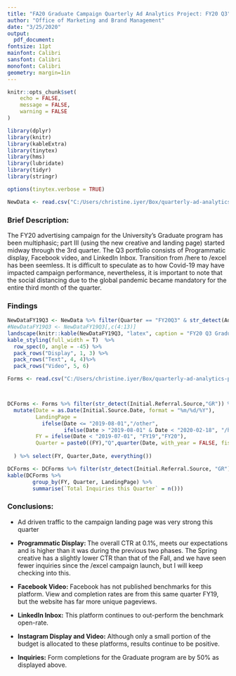 ```yaml
---
title: "FA20 Graduate Campaign Quarterly Ad Analytics Project: FY20 Q3"
author: "Office of Marketing and Brand Management"
date: "3/25/2020"
output:
  pdf_document:
fontsize: 11pt
mainfont: Calibri
sansfont: Calibri
monofont: Calibri
geometry: margin=1in
---
```





```r
knitr::opts_chunk$set(
	echo = FALSE,
	message = FALSE,
	warning = FALSE
)
```

```r
library(dplyr)
library(knitr)
library(kableExtra)
library(tinytex)
library(hms)
library(lubridate)
library(tidyr)
library(stringr)
```


```r
options(tinytex.verbose = TRUE)
```


```r
NewData <- read.csv("C:/Users/christine.iyer/Box/quarterly-ad-analytics-projects/FlowchartGrad.csv", header = T, stringsAsFactors = F)
```




### Brief Description:

The FY20 advertising campaign for the University's Graduate program has been multiphasic; part III (using the new creative and landing page) started midway through the 3rd quarter. The Q3 portfolio consists of Programmatic display, Facebook video, and LinkedIn Inbox. Transition from /here to /excel has been seemless. It is difficult to speculate as to how Covid-19 may have impacted campaign performance, nevertheless, it is important to note that the social distancing due to the global pandemic became mandatory for the entire third month of the quarter. 


### Findings


```r
NewDataFY19Q3 <- NewData %>% filter(Quarter == "FY20Q3" & str_detect(AdSet, "GR_ALL")) %>%  separate(Vendor, c("Vendor", "Medium")) %>% select(Medium, Vendor, Quarter, Impressions:End_Date) %>% arrange(Medium, Vendor)
#NewDataFY19Q3 <- NewDataFY19Q3[,c(4:13)]
landscape(knitr::kable(NewDataFY19Q3, "latex", caption = "FY20 Q3 Graduate Campaign Targeting All Audiences", booktabs = T))%>%
kable_styling(full_width = T)  %>%
  row_spec(0, angle = -45) %>%
  pack_rows("Display", 1, 3) %>%
  pack_rows("Text", 4, 4)%>%
  pack_rows("Video", 5, 6)
```

```r
Forms <- read.csv("C:/Users/christine.iyer/Box/quarterly-ad-analytics-projects/ThankYouFormCompletions.csv", header = T, stringsAsFactors = F)



DCForms <- Forms %>% filter(str_detect(Initial.Referral.Source,"GR")) %>% 
  mutate(Date = as.Date(Initial.Source.Date, format = "%m/%d/%Y"),
         LandingPage = 
           ifelse(Date <= "2019-08-01","/other",
                  ifelse(Date > "2019-08-01" & Date < "2020-02-18", "/here", "/excel")),
         FY = ifelse(Date < "2019-07-01", "FY19","FY20"), 
         Quarter = paste0((FY),"Q",quarter(Date, with_year = FALSE, fiscal_start = 7))
    
  ) %>% select(FY, Quarter,Date, everything())

DCForms <- DCForms %>% filter(str_detect(Initial.Referral.Source, "GR"), str_detect(Quarter, "3"))
kable(DCForms %>%  
        group_by(FY, Quarter, LandingPage) %>% 
        summarise(`Total Inquiries this Quarter` = n()))
```

### Conclusions:

* Ad driven traffic to the campaign landing page was very strong this quarter 

* __Programmatic Display: __ The overall CTR at  0.1%, meets our expectations and is higher than it was during the previous two phases. The Spring creative has a slightly lower CTR than that of the Fall, and we have seen fewer inquiries since the /excel campaign launch, but I will keep checking into this.

* __Facebook Video:__ Facebook has not published benchmarks for this platform. View and completion rates are \textcolor{red}{slightly down} from this same quarter FY19, but the website has far more unique pageviews.

* __LinkedIn Inbox:__ This platform continues to out-perform the benchmark open-rate.

* __Instagram Display and Video:__ Although only a small portion of the budget is allocated to these platforms, results continue to be positive.

* __Inquiries:__ Form completions for the Graduate program are \textcolor{red}{down} by 50% as displayed above.